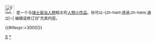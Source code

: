 <div class="notice metadata" id="stub" style="font-size: small;">[[File:Flag_of_Switzerland.svg|30px]]&nbsp;&nbsp;'''{{PAGENAME}}'''是一个与[[瑞士]][[:Category:瑞士政治人物|政治人物]]相关的[[Wikipedia:小作品|人物小作品]]。你可以-{zh-hant:透過;zh-hans:通过}-<span class="plainlinks">[{{fullurl:{{FULLPAGENAME}}|action=edit}} 编辑或修订]</span>扩充其内容。</div><includeonly>[[Category:瑞士政治人物小作品|{{PAGENAME}}]]{{#ifexpr:{{PAGESIZE:{{FULLPAGENAME}}|R}}>3000|[[Category:字数已超过3000字节的小作品|{{PAGENAME}}]]}}</includeonly>
<noinclude>
[[Category:政治人物小作品模板|S]]
[[Category:瑞士政治人物小作品|*]]
</noinclude>
